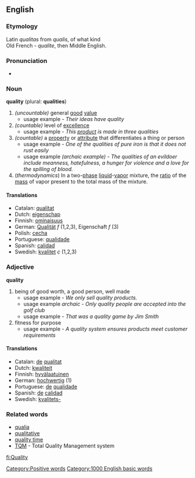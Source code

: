 ==English==
===Etymology===
Latin ''qualitas'' from ''qualis'', of what kind<br>
Old French - ''qualite'', then Middle English.

===Pronunciation===
*{{audio|en-us-quality.ogg|Audio (US)}}

===Noun===
'''quality''' (plural: '''qualities''')

#''(uncountable)'' general [[good]] [[value]]
#*usage example - ''Their ideas have quality''
#''(countable)'' level of [[excellence]]
#*usage example - ''This [[product]] is made in three qualities''
#''(countable)'' a [[property]] or [[attribute]] that differentiates a thing or person
#*usage example - ''One of the qualities of pure iron is that it does not rust easily''
#*usage example ''(archaic example) - The qualities of an evildoer include meanness, hatefulness, a hunger for violence and a love for the spilling of blood.''
#(''thermodynamics'') In a two-[[phase]] [[liquid]]-[[vapor]] mixture, the [[ratio]] of the [[mass]] of vapor present to the total mass of the mixture.

====Translations====
*Catalan: [[qualitat]]
*Dutch: [[eigenschap]]
*Finnish: [[ominaisuus]]
*German: [[Qualität]] ''f'' (1,2,3), Eigenschaft ''f'' (3)
*Polish: [[cecha]]
*Portuguese: [[qualidade]]
*Spanish: [[calidad]]
*Swedish: [[kvalitet]] ''c'' (1,2,3)

===Adjective===
'''quality'''
#being of good worth, a good person, well made
#*usage example - ''We only sell quality products.''
#*usage example ''archaic - Only quality people are accepted into the golf club''
#*usage example - ''That was a quality game by Jim Smith''
#fitness for purpose 
#*usage example - ''A quality system ensures products meet customer requirements''

====Translations====
*Catalan: [[de]] [[qualitat]]
*Dutch: [[kwaliteit]]
*Finnish: [[hyvälaatuinen]]
*German: [[hochwertig]] (1)
*Portuguese: [[de]] [[qualidade]]
*Spanish: [[de]] [[calidad]]
*Swedish: [[kvalitets-]]

=== Related words ===
*[[qualia]]
*[[qualitative]]
*[[quality time]]
*[[TQM]] - Total Quality Management system

[[Category:Positive words]]
[[Category:1000 English basic words]]

[[fi:Quality]]